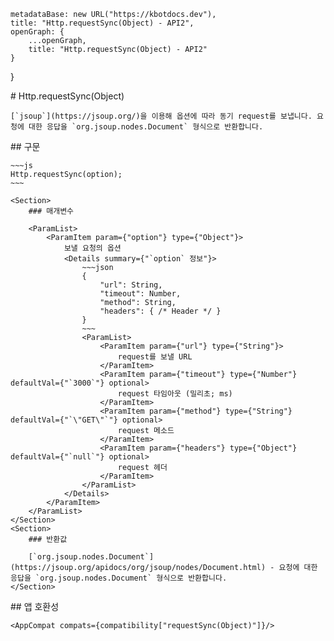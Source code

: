 
    metadataBase: new URL("https://kbotdocs.dev"),
    title: "Http.requestSync(Object) - API2",
    openGraph: {
        ...openGraph,
        title: "Http.requestSync(Object) - API2"
    }
}

<Section>
    # Http.requestSync(Object)

    [`jsoup`](https://jsoup.org/)을 이용해 옵션에 따라 동기 request를 보냅니다. 요청에 대한 응답을 `org.jsoup.nodes.Document` 형식으로 반환합니다.
</Section>
<Section>
    ## 구문

    ~~~js
    Http.requestSync(option);
    ~~~

    <Section>
        ### 매개변수

        <ParamList>
            <ParamItem param={"option"} type={"Object"}>
                보낼 요청의 옵션
                <Details summary={"`option` 정보"}>
                    ~~~json
                    {
                        "url": String,
                        "timeout": Number,
                        "method": String,
                        "headers": { /* Header */ }
                    }
                    ~~~
                    <ParamList>
                        <ParamItem param={"url"} type={"String"}>
                            request를 보낼 URL
                        </ParamItem>
                        <ParamItem param={"timeout"} type={"Number"} defaultVal={"`3000`"} optional>
                            request 타임아웃 (밀리초; ms)
                        </ParamItem>
                        <ParamItem param={"method"} type={"String"} defaultVal={"`\"GET\"`"} optional>
                            request 메소드
                        </ParamItem>
                        <ParamItem param={"headers"} type={"Object"} defaultVal={"`null`"} optional>
                            request 헤더
                        </ParamItem>
                    </ParamList>
                </Details>
            </ParamItem>
        </ParamList>
    </Section>
    <Section>
        ### 반환값

        [`org.jsoup.nodes.Document`](https://jsoup.org/apidocs/org/jsoup/nodes/Document.html) - 요청에 대한 응답을 `org.jsoup.nodes.Document` 형식으로 반환합니다.
    </Section>
</Section>
<Section>
    ## 앱 호환성

    <AppCompat compats={compatibility["requestSync(Object)"]}/>
</Section>